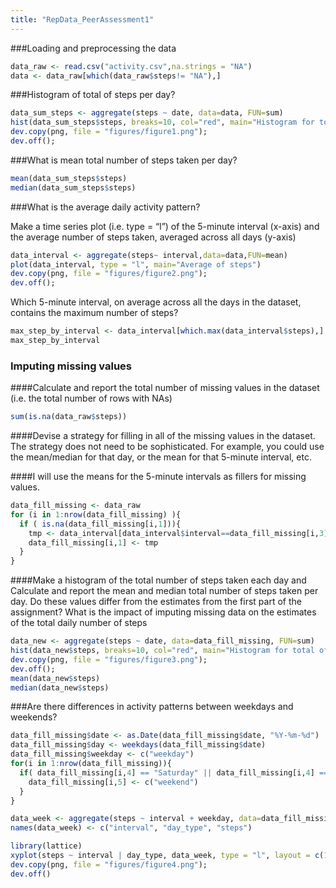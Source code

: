 ---
title: "RepData_PeerAssessment1"
---

###Loading and preprocessing the data
```{r loaddata}
data_raw <- read.csv("activity.csv",na.strings = "NA")
data <- data_raw[which(data_raw$steps!= "NA"),]
```

###Histogram of total of steps per day?

```{r histogram}

data_sum_steps <- aggregate(steps ~ date, data=data, FUN=sum)
hist(data_sum_steps$steps, breaks=10, col="red", main="Histogram for total of steps per day", xlab="Total  of steps in a day")
dev.copy(png, file = "figures/figure1.png");
dev.off();

```
###What is mean total number of steps taken per day?
```{r mean_median}
mean(data_sum_steps$steps)
median(data_sum_steps$steps)
```

###What is the average daily activity pattern?

Make a time series plot (i.e. type = "l") of the 5-minute interval (x-axis) and the average number of steps taken, averaged across all days (y-axis)

```{r pressure, echo=FALSE}
data_interval <- aggregate(steps~ interval,data=data,FUN=mean)
plot(data_interval, type = "l", main="Average of steps")
dev.copy(png, file = "figures/figure2.png");
dev.off();
```


Which 5-minute interval, on average across all the days in the dataset, contains the maximum number of steps?
```{r mean}

max_step_by_interval <- data_interval[which.max(data_interval$steps),]
max_step_by_interval
```
### Imputing missing values
####Calculate and report the total number of missing values in the dataset (i.e. the total number of rows with NAs)
```{r na_sum}
sum(is.na(data_raw$steps))
```
####Devise a strategy for filling in all of the missing values in the dataset. The strategy does not need to be sophisticated. For example, you could use the mean/median for that day, or the mean for that 5-minute interval, etc.

####I will use the means for the 5-minute intervals as fillers for missing values.

```{r fill_missing_value}
data_fill_missing <- data_raw
for (i in 1:nrow(data_fill_missing) ){
  if ( is.na(data_fill_missing[i,1])){
    tmp <- data_interval[data_interval$interval==data_fill_missing[i,3],2]
    data_fill_missing[i,1] <- tmp
  }
}
```
####Make a histogram of the total number of steps taken each day and Calculate and report the mean and median total number of steps taken per day. Do these values differ from the estimates from the first part of the assignment? What is the impact of imputing missing data on the estimates of the total daily number of steps
```{r }
data_new <- aggregate(steps ~ date, data=data_fill_missing, FUN=sum)
hist(data_new$steps, breaks=10, col="red", main="Histogram for total of steps per day", xlab="Total  of steps in a day")
dev.copy(png, file = "figures/figure3.png");
dev.off();
mean(data_new$steps)
median(data_new$steps)
```
###Are there differences in activity patterns between weekdays and weekends?
```{r getpatternsbyweekdays}
data_fill_missing$date <- as.Date(data_fill_missing$date, "%Y-%m-%d")
data_fill_missing$day <- weekdays(data_fill_missing$date)
data_fill_missing$weekday <- c("weekday")
for(i in 1:nrow(data_fill_missing)){
  if( data_fill_missing[i,4] == "Saturday" || data_fill_missing[i,4] ==  "Sunday"){
    data_fill_missing[i,5] <- c("weekend")
  }
}

data_week <- aggregate(steps ~ interval + weekday, data=data_fill_missing, FUN=mean)
names(data_week) <- c("interval", "day_type", "steps")

library(lattice)
xyplot(steps ~ interval | day_type, data_week, type = "l", layout = c(1, 2))
dev.copy(png, file = "figures/figure4.png");
dev.off()

```